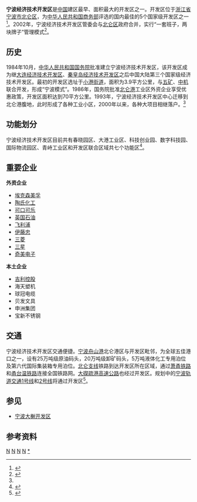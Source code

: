 {{中国行政管理区
| name = 宁波经济技术开发区
| English_name = Ningbo Economic & Technical Development Zone
| logo = Ningbo Economics Development Zone logo.svg
| logosize = 100px
| subdivision_type1 = 所属行政区
| subdivision_name1 = [[浙江省|浙江省]][[宁波市|宁波市]]
| established_date = 1984年10月
| class = [[国家级经济技术开发区|国家级经济技术开发区]]
| division = 7
| subdistrict = 5
| town = 2
| seat = 北仑区长江路1166号新行政大楼A楼4楼
| county = [[北仑区|北仑区]]
| governing_body = 宁波开发区管理委员会
| area = 29.6 平方公里
| population_total = 
| website = http://www.netd.gov.cn
}}
'''宁波经济技术开发区'''是[[中国|中国]]建区最早、面积最大的开发区之一。开发区位于[[浙江省|浙江省]][[宁波市|宁波市]][[北仑区|北仑区]]，为[[中华人民共和国商务部|中华人民共和国商务部]]评选的国内最佳的5个国家级开发区之一<ref>{{cite web|url=http://www.netd.gov.cn/list_xqgk.php|title=宁波开发区新区概况|publisher=宁波经济技术开发区|accessdate=2011-10-06|deadurl=yes|archiveurl=https://web.archive.org/web/20111006143241/http://www.netd.gov.cn/list_xqgk.php|archivedate=2011-10-06}}</ref>。2002年，宁波经济技术开发区管委会与[[北仑区|北仑区]]政府合并，实行“一套班子，两块牌子”管理模式<ref name="history">{{cite web|url=http://www.netd.gov.cn/list_fzlc.php|title=宁波开发区发展历程|accessdate=2011-10-06|deadurl=yes|archiveurl=https://web.archive.org/web/20111006223529/http://www.netd.gov.cn/list_fzlc.php|archivedate=2011-10-06}}</ref>。

== 历史 ==
1984年10月，[[中华人民共和国国务院|中华人民共和国国务院]]批准建立宁波经济技术开发区，该开发区成为继[[大连经济技术开发区|大连经济技术开发区]]、[[秦皇岛经济技术开发区|秦皇岛经济技术开发区]]之后中国大陆第三个国家级经济技术开发区。最初的开发区选址于[[小港街道_(宁波市)|小港街道]]，面积为3.9平方公里，与[[五矿|五矿]]、[[中机|中机]]联合开发，形成“宁波模式”。1986年，国务院批准[[北仑港|北仑港]]工业区外资企业享受优惠政策，开发区面积达到70平方公里。1993年，宁波经济技术开发区中心迁移到北仑港腹地，此时形成了各种工业小区，2000年以来，各种大项目相继落户。<ref name="history" />

== 功能划分 ==
宁波经济技术开发区目前共有春晓园区、大港工业区、科技创业园、数字科技园、国际物流园区、青峙工业区和开发区联合区域共七个功能区<ref>{{cite web|url=http://www.netd.gov.cn/list_gyyq.php|title=宁波开发区工业园区|publisher=宁波经济技术开发区|accessdate=2011-10-06|deadurl=yes|archiveurl=https://web.archive.org/web/20111006143016/http://www.netd.gov.cn/list_gyyq.php|archivedate=2011-10-06}}</ref>。

== 重要企业 ==
{{col-begin}}
{{col-2}}
'''外资企业'''
* [[埃克森美孚|埃克森美孚]]
* [[陶氏化工|陶氏化工]]
* [[可口可乐|可口可乐]]
* [[英国石油|英国石油]]
* [[飞利浦|飞利浦]]
* [[伊藤忠|伊藤忠]]
* [[三菱|三菱]]
* [[三星集團|三星]]
* [[奇美电子|奇美电子]]
{{col-2}}
'''本土企业'''
* [[吉利控股|吉利控股]]
* 海天塑机
* 球冠电缆
* 贝发文具
* 申洲集团
* 宝新不锈钢
{{col-end}}

== 交通 ==
宁波经济技术开发区交通便捷。[[宁波舟山港|宁波舟山港]]北仑港区与开发区毗邻，为全球五佳港口之一，设有25万吨级原油码头，20万吨级卸矿码头，5万吨液体化工专用泊位及第六代国际集装箱专用泊位。[[北仑支线|北仑支线]]铁路到达开发区所在区域，通过[[萧甬铁路|萧甬铁路]]和[[甬台温铁路|甬台温铁路]]连接全国铁路网。[[大碶疏港高速公路|大碶疏港高速公路]]也经过开发区。规划中的[[宁波轨道交通1号线|宁波轨道交通1号线]]和[[宁波轨道交通2号线|2号线]]将通过开发区<ref>{{cite web|url=http://www.netd.gov.cn/list_qwys.php|title=宁波开发区区位优势|publisher=宁波经济技术开发区|accessdate=2011-10-06|deadurl=yes|archiveurl=https://web.archive.org/web/20111006222850/http://www.netd.gov.cn/list_qwys.php|archivedate=2011-10-06}}</ref>。

== 参见 ==
*[[宁波大榭开发区|宁波大榭开发区]]

== 参考资料 ==
{{reflist|2}}


{{国家级经济技术开发区}}

[[Category:国家级经济技术开发区|N]]
[[Category:宁波经济|N]]
[[Category:宁波行政管理区|N]]
[[Category:1984年中國建立|N]]
[[Category:北仑区|*]]